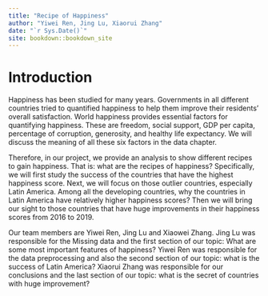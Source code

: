 ```yaml
--- 
title: "Recipe of Happiness"
author: "Yiwei Ren, Jing Lu, Xiaorui Zhang"
date: "`r Sys.Date()`"
site: bookdown::bookdown_site
---
```


# Introduction
Happiness has been studied for many years. Governments in all different countries tried to quantified happiness to help them improve their residents' overall satisfaction. World happiness provides essential factors for quantifying happiness. These are freedom, social support, GDP per capita, percentage of corruption, generosity, and healthy life expectancy. We will discuss the meaning of all these six factors in the data chapter. 

Therefore, in our project, we provide an analysis to show different recipes to gain happiness. That is: what are the recipes of happiness? Specifically, we will first study the success of the countries that have the highest happiness score. Next, we will focus on those outlier countries, especially Latin America. Among all the developing countries, why the countries in Latin America have relatively higher happiness scores? Then we will bring our sight to those countries that have huge improvements in their happiness scores from 2016 to 2019. 

Our team members are Yiwei Ren, Jing Lu and Xiaowei Zhang. Jing Lu was responsible for the Missing data and the first section of our topic: What are some most important features of happiness? Yiwei Ren was responsible for the data preprocessing and also the second section of our topic: what is the success of Latin America? Xiaorui Zhang was responsible for our conclusions and the last section of our topic: what is the secret of countries with huge improvement?


